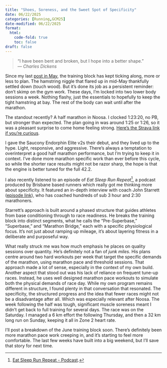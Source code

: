 ```yaml
---
title: "Shoes, Soreness, and the Sweet Spot of Specificity"
date: 06/22/2025
categories: [Running,GCM25]
date-modified: 06/22/2025
format:
  html:
    code-fold: true
    toc: false
draft: false
---
```


> “I have been bent and broken, but I hope into a better shape.”\
> — *Charles Dickens*

Since my last [post in May](https://edwchris.github.io/blog/posts/Plots/), the training block has kept ticking along, more or less to plan. The hamstring niggle that flared up in mid-May thankfully settled down (touch wood). But it’s done its job as a persistent reminder: don’t skimp on the gym work. These days, I’m locked into two lower body sessions a week. Nothing flashy, just the essentials to hopefully to keep the tight hamstring at bay. The rest of the body can wait until after the marathon.

The standout recently? A half marathon in Noosa. I clocked 1:23:20, no PB, but stronger than expected. The plan going in was around 1:25 or 1:26, so it was a pleasant surprise to come home feeling strong. [Here’s the Strava link if you’re curious](https://www.strava.com/activities/14574088282).

I gave the Saucony Endorphin Elite v2s their debut, and they lived up to the hype. Light, responsive, and aggressive. There’s always a temptation to overinterpret a good half marathon performance, but I’m trying to keep it in context. I’ve done more marathon specific work than ever before this cycle, so while the shorter race results might not be razor sharp, the hope is that the engine is better tuned for the full 42.2.

I also recently listened to an episode of *Eat Sleep Run Repeat*[^1], a podcast produced by Brisbane based runners which really got me thinking more about specificity. It featured an in-depth interview with coach John Starrett ([episode link](https://shows.acast.com/eat-sleep-run-repeat/episodes/ep-170-john-starrett)), who has coached hundreds of sub 3 hour and 2:30 marathoners.

[^1]: [Eat Sleep Run Repeat - Podcast](https://shows.acast.com/eat-sleep-run-repeat).

Starrett’s approach is built around a phased structure that guides athletes from base conditioning through to race readiness. He breaks the training block into distinct segments, what he calls the “Pre-Superbase,” “Superbase,” and “Marathon Bridge,” each with a specific physiological focus. It’s not just about ramping up mileage, it’s about layering fitness in a deliberate and purposeful way.

What really struck me was how much emphasis he places on quality sessions over quantity. He's definitely not a fan of *junk miles*. His plans centre around two hard workouts per week that target the specific demands of the marathon, using marathon pace and threshold sessions. That approach made a lot of sense, especially in the context of my own build. Another aspect that stood out was his lack of reliance on frequent tune-up races. Instead, he uses well designed marathon pace workouts to simulate both the physical demands of race day. While my own program remains different in structure, I found plenty in that conversation that resonated. The specificity, the structured progress and the idea that fewer races might not be a disadvantage after all. Which was especially relevant after Noosa. The week following the half was tough, significant muscle soreness meant I didn’t get back to full training for several days. The race was on the Saturday. I managed a 6 km effort the following Thursday, and then a 32 km long run on Sunday, keeping it all in Zone 2 heart rate.

I’ll post a breakdown of the June training block soon. There’s definitely been more marathon pace work creeping in, and it’s starting to feel more comfortable. The last few weeks have built into a big weekend, but I’ll save that story for next time.
